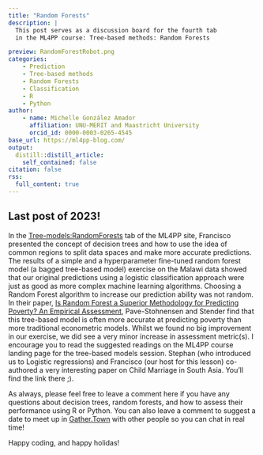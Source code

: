 ```yaml
---
title: "Random Forests"
description: |
  This post serves as a discussion board for the fourth tab
  in the ML4PP course: Tree-based methods: Random Forests

preview: RandomForestRobot.png
categories:
    - Prediction
    - Tree-based methods
    - Random Forests
    - Classification
    - R
    - Python
author:
    - name: Michelle González Amador
      affiliation: UNU-MERIT and Maastricht University
      orcid_id: 0000-0003-0265-4545
base_url: https://ml4pp-blog.com/
output:
  distill::distill_article:
    self_contained: false
citation: false
rss:
  full_content: true
---
```


## Last post of 2023!

In the [Tree-models:RandomForests](https://www.ml4publicpolicy.com/treebasedmodels.html) tab of the ML4PP site, Francisco presented the concept of decision trees and how to use the idea of common regions to split data spaces and make more accurate predictions. The results of a simple and a hyperparameter fine-tuned random forest model (a bagged tree-based model) exercise on the Malawi data showed that our original predictions using a logistic classification approach were just as good as more complex machine learning algorithms. Choosing a Random Forest algorithm to increase our prediction ability was not random. In their paper, [Is Random Forest a Superior Methodology for Predicting Poverty? An Empirical Assessment](https://doi.org/10.1002/pop4.169), Pave-Stohnensen and Stender find that this tree-based model is often more accurate at predicting poverty than more traditional econometric models. Whilst we found no big improvement in our exercise, we did see a very minor increase in assessment metric(s). I encourage you to read the suggested readings on the ML4PP course landing page for the tree-based models session. Stephan (who introduced us to Logistic regressions) and Francisco (our host for this lesson) co-authored a very interesting paper on Child Marriage in South Asia. You'll find the link there ;). 


As always, please feel free to leave a comment here if you have any questions about decision trees, random forests, and how to assess their performance using R or Python. You can also leave a comment to suggest a date to meet up in [Gather.Town](https://app.gather.town/app/oHbUVQSaCs7SOToI/ML%20for%20Public%20Policy) with other people so you can chat in real time!

Happy coding, and happy holidas! 
